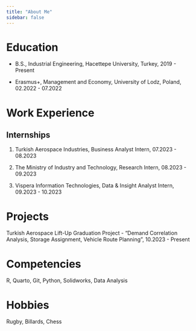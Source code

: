 ```yaml
---
title: "About Me"
sidebar: false 
---
```


# Education

-   B.S., Industrial Engineering, Hacettepe University, Turkey, 2019 - Present

-   Erasmus+, Management and Economy, University of Lodz, Poland, 02.2022 - 07.2022

# Work Experience

## Internships

1.  Turkish Aerospace Industries, Business Analyst Intern,
07.2023 - 08.2023

2.  The Ministry of Industry and Technology, Research Intern,
08.2023 - 09.2023

3.  Vispera Information Technologies, Data & Insight Analyst Intern,
09.2023 - 10.2023

# Projects

Turkish Aerospace Lift-Up Graduation Project - "Demand Correlation Analysis, Storage Assignment, Vehicle Route Planning",
10.2023 - Present

# Competencies

R, Quarto, Git, Python, Solidworks, Data Analysis

# Hobbies

Rugby, Billards, Chess
